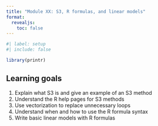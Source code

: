 ```yaml
---
title: "Module XX: S3, R formulas, and linear models"
format:
  revealjs:
    toc: false
---
```


```r
#| label: setup
#| include: false

library(printr)
```


## Learning goals

1. Explain what S3 is and give an example of an S3 method
1. Understand the R help pages for S3 methods
1. Use vectorization to replace unnecessary loops
1. Understand when and how to use the R formula syntax
1. Write basic linear models with R formulas




